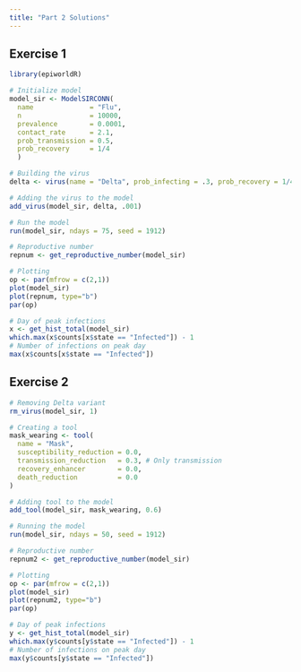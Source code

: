 ```yaml
---
title: "Part 2 Solutions"
---
```


## Exercise 1

```r
library(epiworldR)

# Initialize model
model_sir <- ModelSIRCONN(
  name              = "Flu",
  n                 = 10000, 
  prevalence        = 0.0001, 
  contact_rate      = 2.1,
  prob_transmission = 0.5,
  prob_recovery     = 1/4
  )

# Building the virus
delta <- virus(name = "Delta", prob_infecting = .3, prob_recovery = 1/4)

# Adding the virus to the model
add_virus(model_sir, delta, .001)

# Run the model
run(model_sir, ndays = 75, seed = 1912)

# Reproductive number 
repnum <- get_reproductive_number(model_sir)

# Plotting
op <- par(mfrow = c(2,1))
plot(model_sir)
plot(repnum, type="b")
par(op)

# Day of peak infections 
x <- get_hist_total(model_sir)
which.max(x$counts[x$state == "Infected"]) - 1
# Number of infections on peak day
max(x$counts[x$state == "Infected"])
```

## Exercise 2

```r
# Removing Delta variant
rm_virus(model_sir, 1)

# Creating a tool
mask_wearing <- tool(
  name = "Mask",
  susceptibility_reduction = 0.0,
  transmission_reduction   = 0.3, # Only transmission
  recovery_enhancer        = 0.0,
  death_reduction          = 0.0
)

# Adding tool to the model
add_tool(model_sir, mask_wearing, 0.6)

# Running the model
run(model_sir, ndays = 50, seed = 1912)

# Reproductive number
repnum2 <- get_reproductive_number(model_sir)

# Plotting
op <- par(mfrow = c(2,1))
plot(model_sir)
plot(repnum2, type="b")
par(op)

# Day of peak infections
y <- get_hist_total(model_sir)
which.max(y$counts[y$state == "Infected"]) - 1
# Number of infections on peak day
max(y$counts[y$state == "Infected"])
```
